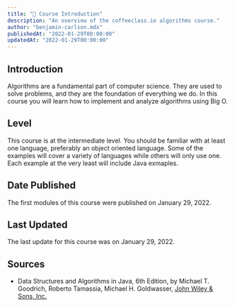 ```yaml
---
title: "🚀 Course Introduction"
description: "An overview of the coffeeclass.io algorithms course."
author: "benjamin-carlson.mdx"
publishedAt: "2022-01-29T00:00:00"
updatedAt: "2022-01-29T00:00:00"
---
```


## Introduction

Algorithms are a fundamental part of computer science. They are used to solve problems, and they are the foundation of everything we do. In this course you will learn how to implement and analyze algorithms using Big O.

## Level

This course is at the intermediate level. You should be familiar with at least one language, preferably an object oriented language. Some of the examples will cover a variety of languages while others will only use one. Each example at the very least will include Java exmaples.

## Date Published

The first modules of this course were published on January 29, 2022.

## Last Updated

The last update for this course was on January 29, 2022.

<AuthorCard author="benjamin-carlson.mdx" course="Algorithms" />

## Sources

- Data Structures and Algorithms in Java, 6th Edition, by Michael T. Goodrich, Roberto Tamassia, Michael H. Goldwasser, [John Wiley & Sons, Inc.](https://www.wiley.com/en-us/Data+Structures+and+Algorithms+in+Java%2C+6th+Edition-p-9781118803141)
